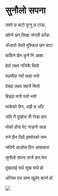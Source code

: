 # सुनौलो सपना 

लामो छ बाटो पुग्नु छ टाडा,

खोप्ने छन् तिखा जंगली काँडा

अँध्यारो तेस्तै मुस्किल छन बाटा

फर्किने छैन कुनै नि आशा

हेर्दा लक्ष्य नजिकै थियो

पछ्यौदा गर्दा थाहा भयो

देख्दा लक्ष्य सहजै थियो

हिड्दा मात्रै पत्तो भयो

थाकेको छैन, अझै छ आँट

जति नै दुखोस यी गोडा हात

भोको होस् पेट नाङ्गो आङ

रुने छैन लिदै इश्वोरको नाम

जतिनै आओस दिन अफ्ठ्यारा

सुनौलो सपना ताजै छन् मेरा

दुखलाई सधै सुख मान्ने हो

अन्तिम पल सम्म खुलेर बाच्ने हो

![](Pictures/4.jpg)

